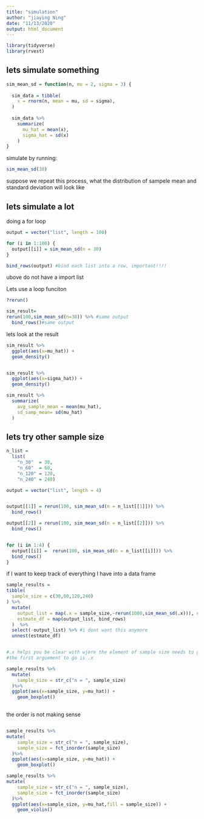 ```yaml
---
title: "simulation"
author: "jiaying Ning"
date: "11/13/2020"
output: html_document
---
```

```r
library(tidyverse)
library(rvest)
```

## lets simulate something

```r
sim_mean_sd = function(n, mu = 2, sigma = 3) {
  
  sim_data = tibble(
    x = rnorm(n, mean = mu, sd = sigma),
  )
  
  sim_data %>% 
    summarize(
      mu_hat = mean(x),
      sigma_hat = sd(x)
    )
}
```



simulate by running:
```r
sim_mean_sd(30)
```


suppose we repeat this process, what the distribution of sampele mean and standard deviation will look like


## lets simulate a lot

doing a for loop
```r
output = vector("list", length = 100)

for (i in 1:100) {
  output[[i]] = sim_mean_sd(n = 30)
}

bind_rows(output) #bind each list into a row, important!!!!
```

ubove do not have a import list 

Lets use a loop funciton
```r
?rerun()

sim_result=
rerun(100,sim_mean_sd(n=30)) %>% #same output
  bind_rows()#same output
```


lets look at the result

```r
sim_result %>%
  ggplot(aes(x=mu_hat)) +
  geom_density()


sim_result %>%
  ggplot(aes(x=sigma_hat)) +
  geom_density()

```

```r
sim_result %>%
  summarize(
    avg_sample_mean = mean(mu_hat),
    sd_samp_mean= sd(mu_hat)
  )
```

## lets try other sample size

```r
n_list = 
  list(
    "n_30"  = 30, 
    "n_60"  = 60, 
    "n_120" = 120, 
    "n_240" = 240)

output = vector("list", length = 4)


output[[1]] = rerun(100, sim_mean_sd(n = n_list[[1]])) %>%
  bind_rows()

output[[2]] = rerun(100, sim_mean_sd(n = n_list[[2]])) %>%
  bind_rows()


for (i in 1:4) {
  output[[i]] =  rerun(100, sim_mean_sd(n = n_list[[i]])) %>%
  bind_rows()
}
```



if I want to keep track of everything I have into a data frame
```r

sample_results = 
tibble(
  sample_size = c(30,60,120,240)
) %>%
  mutate(
    output_list = map(.x = sample_size,~rerun(1000,sim_mean_sd(.x))), #function inside of a function #rerun a 100 times
    estmate_df = map(output_list, bind_rows)
  )  %>%
  select(-output_list) %>% #i dont want this anymore 
  unnest(estmate_df)


#.x helps you be clear with wjere the element of sample size needs to go infucntion
#the first arguement to go is .x
```



```r
sample_results %>%
  mutate(
    sample_size = str_c("n = ", sample_size)
  )%>%
  ggplot(aes(x=sample_size, y=mu_hat)) +
    geom_boxplot()
  
```

the order is not making sense 
```r

```


```r
sample_results %>%
mutate(
    sample_size = str_c("n = ", sample_size),
    sample_size = fct_inorder(sample_size)
  )%>%
  ggplot(aes(x=sample_size, y=mu_hat)) +
    geom_boxplot()
```



```r
sample_results %>%
mutate(
    sample_size = str_c("n = ", sample_size),
    sample_size = fct_inorder(sample_size)
  )%>%
  ggplot(aes(x=sample_size, y=mu_hat,fill = sample_size)) +
    geom_violin()
```

